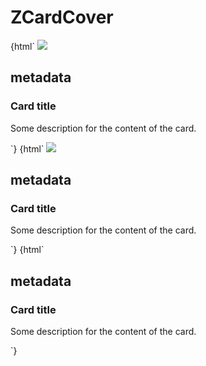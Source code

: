 
<Meta title="Cards/ZCardCover" component="z-card-cover" />

# ZCardCover

<Preview>
  <Story name="ZCardCover with image">
    {html`
      <z-card-cover
        .variant="${radios("Variant", { default: '', ...CardVariants }, '')}"
        .clickable="${boolean("Clickable", false)}"
        style="width: 356px;"
      >
        <img slot="cover" src="https://i.pinimg.com/originals/b9/fc/7e/b9fc7e6b2dd2ca128bcc3412e68994f0.jpg" />
        <h2 class="body-5" slot="metadata">metadata</h2>
        <h3 class="heading-4-sb" slot="title">Card title</h3>
        <p class="body-3" slot="text">Some description for the content of the card.</p>
        <z-icon name="share" slot="action"></z-icon>
        <z-icon name="delete" slot="action"></z-icon>
      </z-card-cover>
    `}
  </Story>
</Preview>

<Preview>
  <Story name="ZCardCover with image and icon">
    {html`
      <z-card-cover
        cover-icon="play-filled"
        .variant="${radios("Variant", { default: '', ...CardVariants }, '')}"
        .clickable="${boolean("Clickable", false)}"
        style="width: 356px;"
      >
        <img slot="cover" src="https://i.pinimg.com/originals/b9/fc/7e/b9fc7e6b2dd2ca128bcc3412e68994f0.jpg" />
        <h2 class="body-5" slot="metadata">metadata</h2>
        <h3 class="heading-4-sb" slot="title">Card title</h3>
        <p class="body-3" slot="text">Some description for the content of the card.</p>
        <z-icon name="share" slot="action"></z-icon>
        <z-icon name="delete" slot="action"></z-icon>
      </z-card-cover>
    `}
  </Story>
</Preview>

<Preview>
  <Story name="ZCardCover color cover">
    {html`
      <z-card-cover
        .variant="${radios("Variant", { default: '', ...CardVariants }, '')}"
        .clickable="${boolean("Clickable", false)}"
        style="--z-card-cover--color-cover-background: orange; width: 356px;"
      >
        <h2 class="body-5" slot="metadata">metadata</h2>
        <h3 class="heading-4-sb" slot="title">Card title</h3>
        <p class="body-3" slot="text">Some description for the content of the card.</p>
        <z-icon name="share" slot="action"></z-icon>
        <z-icon name="delete" slot="action"></z-icon>
      </z-card-cover>
    `}
  </Story>
</Preview>

<Props of="z-card-cover" />
